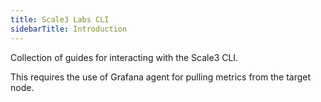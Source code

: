 ```yaml
---
title: Scale3 Labs CLI
sidebarTitle: Introduction
---
```


Collection of guides for interacting with the Scale3 CLI.

<Card title="Uninstalling Scale3 Labs CLI" icon="arrows-rotate" href="/command-line-interface/uninstall-scale3cli">
  This requires the use of Grafana agent for pulling metrics from the target node. 
</Card>
